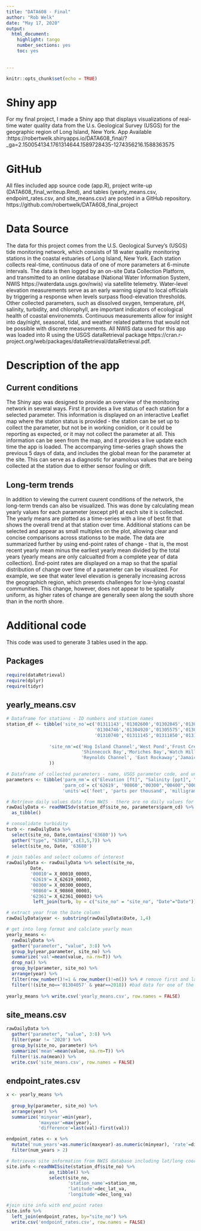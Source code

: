 ---
title: "DATA608 - Final"
author: "Rob Welk"
date: "May 17, 2020"
output: 
  html_document:
    highlight: tango
    number_sections: yes
    toc: yes
    
  
---

```{r setup, include=FALSE}
knitr::opts_chunk$set(echo = TRUE)
```


# Shiny app
For my final project, I made a Shiny app that displays visualizations of real-time water quality data from the U.s. Geological Survey (USGS) for the geographic region of Long Island, New York.
App Available :https://robertwelk.shinyapps.io/DATA608_final/?_ga=2.150054134.1761314644.1589728435-1274356216.1588363575

# GitHub
All files included app source code (app.R), project write-up (DATA608_final_writeup.Rmd), and tables (yearly_means.csv, endpoint_rates.csv, and site_means.csv) are posted in a GitHub repository.
https://github.com/robertwelk/DATA608_final_project


# Data Source
The data for this project comes from the U.S. Geological Survey's (USGS) tide monitoring network, which consists of 18 water quality monitoring stations in the coastal estuaries of Long Island, New York. Each station collects real-time, continuous data of one of more parameters at 6-minute intervals. The data is then logged by an on-site Data Collection Platform, and transmitted to an online database (National Water Information System, NWIS https://waterdata.usgs.gov/nwis) via satellite telemetry.  Water-level elevation measurements serve as an early warning signal to local officials by triggering a response when levels surpass flood-elevation thresholds.  Other collected parameters, such as dissolved oxygen, temperature, pH, salinity, turbidity, and chlorophyll, are important indicators of ecological health of coastal environemnts. Continuous measurements allow for insight into day/night, seasonal, tidal, and weather related patterns that would not be possible with discrete measurements. All NWIS data used for this app was loaded into R using the USGS dataRetrieval package https://cran.r-project.org/web/packages/dataRetrieval/dataRetrieval.pdf.   

# Description of the app

## Current conditions
The Shiny app was designed to provide an overview of the monitoring network in several ways.  First it provides a live status of each station for a selected parameter.  This information is displayed on an interactive Leaflet map where the station status is provided - the station can be set up to collect the parameter, but not be in working conidion, or it could be reporting as expected, or it may not collect the parameter at all. This information can be seen from the map, and it provides a live update each time the app is loaded.  The accompanying time-series graph shows the previous 5 days of data, and includes the global mean for the parameter at the site.  This can serve as a diagnostic for anamolous values that are being collected at the station due to either sensor fouling or drift. 

## Long-term trends
In addition to viewing the current cuurent conditions of the network, the long-term trends can also be visualized.  This was done by calculating mean yearly values for each parameter (except pH) at each site it is collected. The yearly means are plotted as a time-series with a line of best fit that shows the overall trend at that station over time. Additional stations can be selected and appear as small multiples on the plot, allowing clear and concise comparisons across stationss to be made.  The data are summarized further by using end-point rates of change - that is, the most recent yearly mean minus the earliest yearly mean divided by the total years (yearly means are only calcualted from a complete year of data collection).  End-point rates are displayed on a map so that the spatial distribution of change over time of a parameter can be visualized. For example, we see that water level elevation is generally increasing across the geographich region, which presents challenges for low-lying coastal communities. This change, however, does not appear to be spatially uniform, as higher rates of change are generally seen along the south shore than in the north shore.  

# Additional code
This code was used to generate 3 tables used in the app.

## Packages 
```{r}
require(dataRetrieval)
require(dplyr)
require(tidyr)
```

## yearly_means.csv 
```{r} 
# Dataframe for stations - ID numbers and station names
station_df <- tibble('site_no'=c('01311143','01302600','01302845','01304057','01304200','01304562',
                                 '01304746','01304920','01305575','01306402','01309225','01310521',
                                 '01310740','01311145','01311850','01311875','01376562','01302250'),
                
                'site_nm'=c('Hog Island Channel','West Pond','Frost Creek','Flax Pond','Orient Harbor','Peconic River',
                            'Shinnecock Bay','Moriches Bay','Watch Hill', 'Sayville','Lindenhurst','Freeport',
                            'Reynolds Channel', 'East Rockaway','Jamaica Bay','Rockaway Inlet','Great Kills Harbor','East Creek'
                ))

# Dataframe of collected parameters - name, USGS parameter code, and units of measurement
parameters <- tibble('parm_nm'= c("Elevation [ft]", "Salinity [ppt]", "Dissolved Oxygen [mg/L]", "pH", "Temperature [C]", "Chlorophyll [ug/L]", "Turbidity [FNU]"),
                     'parm_cd'= c('62619', '90860',"00300","00400","00010","62361","63680"),
                     'units'=c('feet', 'parts per thousand', 'milligrams per Liter', 'pH', 'degrees Celcius', 'microgram/Liter', 'FNU'))

# Retrieve daily values data from NWIS - there are no daily values for pH, Turbidity has 3 output columns (different collection codes)
rawDailyData <- readNWISdv(station_df$site_no, parameters$parm_cd) %>% 
  as_tibble() 

# consolidate turbidity  
turb <- rawDailyData %>% 
  select(site_no, Date,contains('63680')) %>% 
  gather("type", "63680", c(3,5,7)) %>% 
  select(site_no, Date, '63680')
  
# join tables and select columns of interest
rawDailyData <- rawDailyData %>% select(site_no, 
         Date, 
         '00010'= X_00010_00003,
         '62619'= X_62619_00003,
         '00300'= X_00300_00003,
         '90860'= X_90860_00003,
         '62361'= X_62361_00003) %>% 
          left_join(turb, by = c("site_no" = "site_no", "Date"="Date"))

# extract year from the Date column
rawDailyData$year <- substring(rawDailyData$Date, 1,4)

# get into long format and calclate yearly mean
yearly_means <- 
  rawDailyData %>%
  gather("parameter", "value", 3:8) %>%   
  group_by(year,parameter, site_no) %>% 
  summarize('val'=mean(value, na.rm=T)) %>% 
  drop_na() %>%   
  group_by(parameter, site_no) %>%
  arrange(year) %>% 
  filter(row_number()!=1 & row_number()!=n()) %>% # remove first and last year of data collection(incomplete years)
  filter(!(site_no=='01304057' & year==2018)) #bad data for one of the sites  
  
yearly_means %>% write.csv('yearly_means.csv', row.names = FALSE)
```

## site_means.csv
```{r}
rawDailyData %>%
  gather("parameter", "value", 3:8) %>% 
  filter(year != '2020') %>% 
  group_by(site_no, parameter) %>% 
  summarize('mean'=mean(value, na.rm=T)) %>% 
  filter(!is.na(mean)) %>%
  write.csv('site_means.csv', row.names = FALSE)
```

## endpoint_rates.csv
```{r}
x <- yearly_means %>% 
  
  group_by(parameter, site_no) %>%
  arrange(year) %>% 
  summarize('minyear'=min(year), 
            'maxyear'=max(year),
            'difference'=last(val)-first(val)) 

endpoint_rates <- x %>% 
  mutate('num_years'=as.numeric(maxyear)-as.numeric(minyear), 'rate'=difference/num_years) %>% 
  filter(num_years > 2) 

# Retrieves site information from NWIS database including lat/long coordinates 
site.info <-readNWISsite(station_df$site_no) %>%
                as_tibble() %>%
                select(site_no,
                       'station_name'=station_nm,
                       'latitude'=dec_lat_va,
                       'longitude'=dec_long_va)

#join site info with end_point rates
site.info %>% 
  left_join(endpoint_rates, by="site_no") %>% 
  write.csv('endpoint_rates.csv', row.names = FALSE)
```

